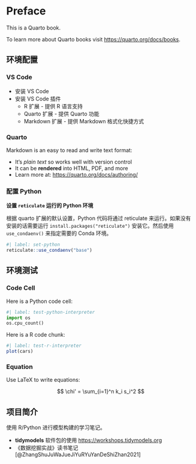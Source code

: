 # Preface {.unnumbered}

This is a Quarto book.

::: {.callout-note}

To learn more about Quarto books visit <https://quarto.org/docs/books>.

:::

## 环境配置

### VS Code

- 安装 VS Code
- 安装 VS Code 插件
  - R 扩展 - 提供 R 语言支持
  - Quarto 扩展 - 提供 Quarto 功能
  - Markdown 扩展 - 提供 Markdown 格式化快捷方式


### Quarto

Markdown is an easy to read and write text format:

- It's _plain text_ so works well with version control
- It can be **rendered** into HTML, PDF, and more
- Learn more at: <https://quarto.org/docs/authoring/>


### 配置 Python

**设置 `reticulate` 运行的 Python 环境**

根据 quarto 扩展的默认设置，Python 代码将通过 reticulate 来运行。如果没有安装的话需要运行 `install.packages("reticulate")` 安装它。然后使用 `use_condaenv()` 来指定需要的 Conda 环境。

```r
#| label: set-python
reticulate::use_condaenv("base")
```


## 环境测试

### Code Cell

Here is a Python code cell:

```python
#| label: test-python-interpreter
import os
os.cpu_count()
```

Here is a R code chunk:

```r
#| label: test-r-interpreter
plot(cars)
```

### Equation

Use LaTeX to write equations:

$$
\chi' = \sum_{i=1}^n k_i s_i^2
$$

## 项目简介

使用 R/Python 进行模型构建的学习笔记。

- **tidymodels** 软件包的使用 <https://workshops.tidymodels.org>
- 《数据挖掘实战》读书笔记 [@ZhangShuJuWaJueJiYuRYuYanDeShiZhan2021]

